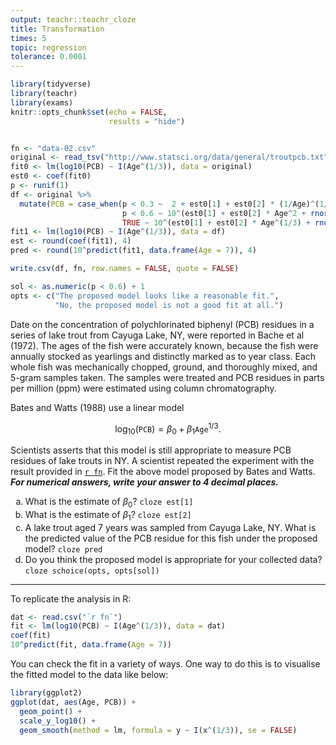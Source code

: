 ```yaml
---
output: teachr::teachr_cloze
title: Transformation
times: 5
topic: regression
tolerance: 0.0001
---
```


```r
library(tidyverse)
library(teachr)
library(exams)
knitr::opts_chunk$set(echo = FALSE,
                      results = "hide")


fn <- "data-02.csv"
original <- read_tsv("http://www.statsci.org/data/general/troutpcb.txt")
fit0 <- lm(log10(PCB) ~ I(Age^(1/3)), data = original)
est0 <- coef(fit0) 
p <- runif(1)
df <- original %>% 
  mutate(PCB = case_when(p < 0.3 ~  2 + est0[1] + est0[2] * (1/Age)^(1/3) + rnorm(n(), 0, 0.5),
                         p < 0.6 ~ 10^(est0[1] + est0[2] * Age^2 + rnorm(n(), 0, 0.5)),
                         TRUE ~ 10^(est0[1] + est0[2] * Age^(1/3) + rnorm(n(), 0, 0.1))))
fit1 <- lm(log10(PCB) ~ I(Age^(1/3)), data = df)
est <- round(coef(fit1), 4)
pred <- round(10^predict(fit1, data.frame(Age = 7)), 4)

write.csv(df, fn, row.names = FALSE, quote = FALSE)

sol <- as.numeric(p < 0.6) + 1
opts <- c("The proposed model looks like a reasonable fit.", 
          "No, the proposed model is not a good fit at all.")
```   


Date on the concentration of polychlorinated biphenyl (PCB) residues in a series of lake trout from Cayuga Lake, NY, were reported in Bache et al (1972). The ages of the fish were accurately known, because the fish were annually stocked as yearlings and distinctly marked as to year class. Each whole fish was mechanically chopped, ground, and thoroughly mixed, and 5-gram samples taken. The samples were treated and PCB residues in parts per million (ppm) were estimated using column chromatography.

Bates and Watts (1988) use a linear model

$$\log_{10}(\texttt{PCB}) = \beta_0 + \beta_1 \texttt{Age}^{1/3}.$$


Scientists asserts that this model is still appropriate to measure PCB residues of lake trouts in NY. A scientist repeated the experiment with the result provided in [`r fn`](`r fn`). Fit the above model proposed by Bates and Watts. _**For numerical answers, write your answer to 4 decimal places.**_


a) What is the estimate of $\beta_0$? `cloze est[1]`
b) What is the estimate of $\beta_1$? `cloze est[2]`
c) A lake trout aged 7 years was sampled from Cayuga Lake, NY. What is the predicted value of the PCB residue for this fish under the proposed model? `cloze pred`
d) Do you think the proposed model is appropriate for your collected data? `cloze schoice(opts, opts[sol])`

---

To replicate the analysis in R:

```r
dat <- read.csv("`r fn`")
fit <- lm(log10(PCB) ~ I(Age^(1/3)), data = dat)
coef(fit)
10^predict(fit, data.frame(Age = 7))
```

You can check the fit in a variety of ways. One way to do this is to visualise the fitted model to the data like below:

```r
library(ggplot2)
ggplot(dat, aes(Age, PCB)) + 
  geom_point() + 
  scale_y_log10() +
  geom_smooth(method = lm, formula = y ~ I(x^(1/3)), se = FALSE)
```
